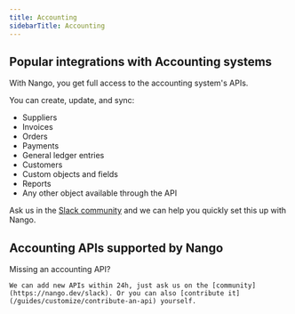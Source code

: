 ```yaml
---
title: Accounting
sidebarTitle: Accounting
---
```


## Popular integrations with Accounting systems

With Nango, you get full access to the accounting system's APIs.

You can create, update, and sync:

- Suppliers
- Invoices
- Orders
- Payments
- General ledger entries
- Customers
- Custom objects and fields
- Reports
- Any other object available through the API

Ask us in the [Slack community](https://nango.dev/slack) and we can help you quickly set this up with Nango.

## Accounting APIs supported by Nango

<CardGroup cols={4}>
    <Card title="Buildium" href="/integrations/all/buildium" color="#68a063" />
    <Card title="E-conomic" href="/integrations/all/e-conomic" color="#68a063" />
    <Card title="Exact Online" href="/integrations/all/exact-online" color="#68a063" />
    <Card title="Freshbooks" href="/integrations/all/freshbooks" color="#68a063" />
    <Card title="Fortnox" href="/integrations/all/fortnox" color="#68a063" />
    <Card title="Holded" href="/integrations/all/holded" color="#68a063" />
    <Card title="Intuit" href="/integrations/all/intuit" color="#68a063" />
    <Card title="Netsuite" href="/integrations/all/netsuite" color="#68a063" />
    <Card title="Pennylane" href="/integrations/all/pennylane" color="#68a063" />
    <Card title="Quickbooks" href="/integrations/all/quickbooks" color="#68a063" />
    <Card title="Sage" href="/integrations/all/sage" color="#68a063" />
    <Card title="Wave Accounting" href="/integrations/all/wave-accounting" color="#68a063" />
    <Card title="Xero" href="/integrations/all/xero" color="#68a063" />
    <Card title="Unanet" href="/integrations/all/unanet" color="#68a063" />
    <Card title="Zoho Books" href="/integrations/all/zoho-books" color="#68a063" />
</CardGroup>

<Tip>
    Missing an accounting API?

    We can add new APIs within 24h, just ask us on the [community](https://nango.dev/slack). Or you can also [contribute it](/guides/customize/contribute-an-api) yourself.
</Tip>
